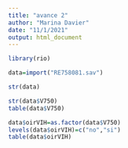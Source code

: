 ```yaml
---
title: "avance 2"
author: "Marina Davier"
date: "11/1/2021"
output: html_document
---
```

```r
library(rio)
```

```r
data=import("RE758081.sav")
```

```r
str(data)
```



```r
str(data$V750)
table(data$V750)
```


```r
data$oirVIH=as.factor(data$V750)
levels(data$oirVIH)=c("no","si")
table(data$oirVIH)
```




